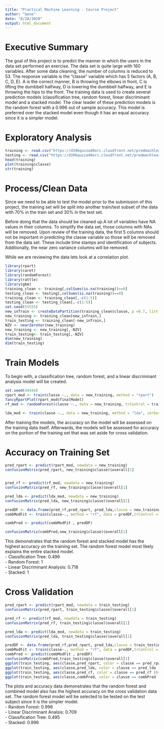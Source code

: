 ```yaml
---
title: "Practical Machine Learning - Course Project"
author: "Gene"
date: "8/28/2020"
output: html_document
---
```



# Executive Summary
The goal of this project is to predict the manner in which the users in the data set performed an exercise.
The data set is quite large with 160 variables. After some data cleaning, the number of columns is reduced to 53. The response variable is the "classe" variable which has 5 factors (A, B, C, D, E). A is the correct manner, B is throwing the elbows in front, C is lifting the dumbbell halfway, D is lowering the dumbbell halfway, and E is throwing the hips to the front. The training data is used to create several prediction models (classification tree, random forest, linear discriminant model and a stacked model. The clear leader of these prediction models is the random forest with a 0.996 out of sample accuracy. This model is preferred over the stacked model even though it has an equal accuracy since it is a simpler model.  

# Exploratory Analysis
```r
training <- read.csv("https://d396qusza40orc.cloudfront.net/predmachlearn/pml-training.csv", header = TRUE)
testing <- read.csv("https://d396qusza40orc.cloudfront.net/predmachlearn/pml-testing.csv", header = TRUE)
head(training)
plot(training$classe)
str(training)

```
  
# Process/Clean Data
Since we need to be able to test the model prior to the submission of this project, the training set will be split into another train/test subset of the data with 70% in the train set and 30% in the test set.  

Before doing that the data should be cleaned up.A lot of variables have NA values in their columns. To simplify the data set, those columns with NAs will be removed. Upon review of the training data, the first 5 columns should not be important in predicting the classe variable so those will be removed from the data set.  These include time stamps and identification of subjects.  Additionally, the near zero variance columns will be removed.

While we are reviewing the data lets look at a correlation plot.

```r
library(rpart)
library(caret)
library(randomForest)
library(rattle)
library(gbm)
training_clean <- training[,colSums(is.na(training))==0]
testing_clean <- testing[,colSums(is.na(training))==0]
training_clean <- training_clean[,-c(1:5)]
testing_clean <- testing_clean[,-c(1:5)]
set.seed(55555)
new_inTrain <- createDataPartition(training_clean$classe, p =0.7, list = FALSE)
new_training <- training_clean[new_inTrain,]
train_testing <- training_clean[-new_inTrain,]
NZV <- nearZeroVar(new_training)
new_training <- new_training[,-NZV]
train_testing<- train_testing[,-NZV]
dim(new_training)
dim(train_testing)
```
  
# Train Models
To begin with, a classification tree, random forest, and a linear discriminant analysis model will be created.
```r
set.seed(44444)
rpart_mod <- train(classe ~., data = new_training, method = "rpart")
fancyRpartPlot(rpart_mod$finalModel)
rf_mod <- randomForest(classe ~., data = new_training, trControl = trainControl(method="cv"), number = 3, verboseIter = FALSE)

lda_mod <- train(classe ~., data = new_training, method = "lda", verbose = FALSE)
```
  
After training the models, the accuracy on the model will be assessed on the training data itself. Afterwards, the models will be assessed for accuracy on the portion of the training set that was set aside for cross validation.

# Accuracy on Training Set 
```r

pred_rpart <- predict(rpart_mod, newdata = new_training)
confusionMatrix(pred_rpart, new_training$classe)$overall[1]


pred_rf <- predict(rf_mod, newdata = new_training)
confusionMatrix(pred_rf, new_training$classe)$overall[1]

pred_lda <- predict(lda_mod, newdata = new_training)
confusionMatrix(pred_lda, new_training$classe)$overall[1]

predDF <- data.frame(pred_rf,pred_rpart, pred_lda,classe = new_training$classe)
combModFit <- train(classe~., method = "rf", data = predDF,trControl = trainControl(method="cv"), number = 3, verboseIter = FALSE)

combPred <- predict(combModFit , predDF)

confusionMatrix(combPred,new_training$classe)$overall[1]
```
  
This demonstrates that the random forest and stacked model has the highest accuracy on the training set. The random forest model most likely explains the entire stacked model.  
        - Classification Tree: 0.496  
        - Random Forest: 1  
        - Linear Discriminant Analysis: 0.718  
        - Stacked: 1  
        
  
# Cross Validation
```r

pred_rpart <- predict(rpart_mod, newdata = train_testing)
confusionMatrix(pred_rpart, train_testing$classe)$overall[1]

pred_rf <- predict(rf_mod, newdata = train_testing)
confusionMatrix(pred_rf, train_testing$classe)$overall[1]

pred_lda <- predict(lda_mod, newdata = train_testing)
confusionMatrix(pred_lda, train_testing$classe)$overall[1]

predDF <- data.frame(pred_rf,pred_rpart, pred_lda,classe = train_testing$classe)
combModFit <- train(classe~., method = "rf", data = predDF,trControl = trainControl(method="cv"), number = 3, verboseIter = FALSE)
combPred <- predict(combModFit , predDF)
confusionMatrix(combPred,train_testing$classe)$overall[1]
ggplot(train_testing, aes(classe,pred_rpart, color = classe == pred_rpart ))+geom_jitter()+ggtitle("Classification Tree Model")
ggplot(train_testing, aes(classe,pred_lda, color = classe == pred_lda ))+geom_jitter()+ggtitle("LDA Model")
ggplot(train_testing, aes(classe,pred_rf, color = classe == pred_rf ))+geom_jitter()+ggtitle("Random Forest Model")
ggplot(train_testing, aes(classe,combPred, color = classe == combPred ))+geom_jitter()+ggtitle("Stacked Model")

```
  
The plots and accuracy data demonstrates that the random forest and combined model also has the highest accuracy on the cross validation data set. The random forest model will be selected to be tested on the test subject since it is the simpler model.    
        - Random Forest: 0.996   
        - Linear Discriminant Analsis: 0.709  
        - Classification Tree: 0.495  
        - Stacked: 0.996  
  

 
